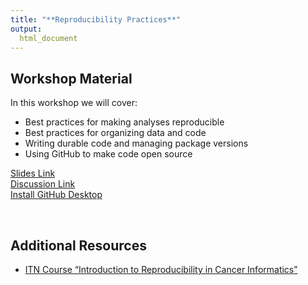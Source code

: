 ```yaml
---
title: "**Reproducibility Practices**"
output:
  html_document
---
```


## Workshop Material

In this workshop we will cover:

- Best practices for making analyses reproducible
- Best practices for organizing data and code
- Writing durable code and managing package versions
- Using GitHub to make code open source

<div class = "link_button"><a href="SLIDE_LINK" target="_blank"> Slides Link</a></div>

<div class = "slido_button"><a href="SLIDO_LINK" target="_blank"> Discussion Link </a></div>

<div class = "resource_button"><a
href="https://docs.github.com/en/desktop/installing-and-authenticating-to-github-desktop/installing-github-desktop" target="_blank"> Install GitHub Desktop </a></div>
<br>

## Additional Resources

- [ITN Course "Introduction to Reproducibility in Cancer Informatics"](https://jhudatascience.org/Reproducibility_in_Cancer_Informatics/introduction.html)

